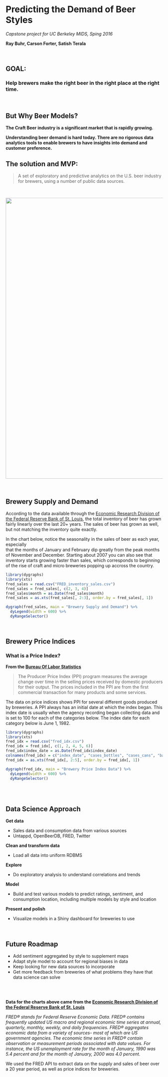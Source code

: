 <br>

# **Predicting the Demand of Beer Styles**
*Capstone project for UC Berkeley MIDS, Sping 2016*

**Ray Buhr, Carson Forter, Satish Terala**

<br>

## GOAL:
### Help brewers make the right beer in the right place at the right time.

<br>

## But Why Beer Models?

**The Craft Beer industry is a significant market that is rapidly growing.**

**Understanding beer demand is hard today.  There are no rigorous data analytics tools to enable brewers to have insights into demand and customer preference.**

## The solution and MVP:

> A set of exploratory and predictive analytics on the U.S. beer industry for brewers, using a number of public data sources.

<br>

<a href="https://www.brewersassociation.org/statistics/national-beer-sales-production-data">
<img src="Sales_2015_BA.jpg" height="900" width="725">
</a>

<br>

## Brewery Supply and Demand

According to the data available through the [Economic Research Division of the Federal Reserve Bank of St. Louis](https://research.stlouisfed.org/docs/api/fred/fred.html), 
the total inventory of beer has grown fairly linearly over the last 20+ years. 
The sales of beer has grown as well, but not matching the inventory quite exactly.  

In the chart below, notice the seasonality in the sales of beer as each year, especially  
that the months of January and February dip greatly from the peak months of November 
and December. Starting about 2007 you can also see that inventory starts growing 
faster than sales, which corresponds to beginning of the rise of craft and micro breweries 
popping up accross the country.  

```r
library(dygraphs)
library(xts)
fred_sales = read.csv("FRED_inventory_sales.csv")
fred_sales = fred_sales[, c(2, 3, 4)]
fred_sales$month = as.Date(fred_sales$month)
fred_sales = as.xts(fred_sales[, 2:3], order.by = fred_sales[, 1])
```

```r
dygraph(fred_sales, main = "Brewery Supply and Demand") %>%
  dyLegend(width = 600) %>%
  dyRangeSelector()
```

<br>

## Brewery Price Indices

### What is a Price Index?

**From the [Bureau Of Labor Statistics](http://www.bls.gov/ppi/data.htmhttp://www.bls.gov/ppi/data.htm)**

> The Producer Price Index (PPI) program measures the average change over time in 
> the selling prices received by domestic producers for their output. The prices 
> included in the PPI are from the first commercial transaction for many products 
> and some services.

The data on price indices shows PPI for several different goods produced by breweries. 
A PPI always has an initial date at which the index began. 
This index date is usually when the agency recording began
collecting data and is set to 100 for each of the categories below. 
The index date for each category below is June 1, 1982.

```r
library(dygraphs)
library(xts)
fred_idx = read.csv("fred_idx.csv")
fred_idx = fred_idx[, c(1, 2, 4, 5, 6)]
fred_idx$index_date = as.Date(fred_idx$index_date)
colnames(fred_idx) = c("index_date", "cases_bottles", "cases_cans", "barrels_and_kegs", "overall")
fred_idx = as.xts(fred_idx[, 2:5], order.by = fred_idx[, 1])
```

```r
dygraph(fred_idx, main = "Brewery Price Index Data") %>%
  dyLegend(width = 600) %>%
  dyRangeSelector()
```

<br><br>

## Data Science Approach

**Get data**

- Sales data and consumption data from various sources
- Untappd, OpenBeerDB, FRED, Twitter

**Clean and transform data**

- Load all data into uniform RDBMS

**Explore**

- Do exploratory analysis to understand correlations and trends

**Model**

- Build and test various models to predict ratings, sentiment, and consumption location, including multiple models by style and location

**Present and polish**

- Visualize models in a Shiny dashboard for breweries to use

<br>

## Future Roadmap  

- Add sentiment aggregated by style to supplement maps
- Adapt style model to account for regional biases in data 
- Keep looking for new data sources to incorporate
- Get more feedback from breweries of what problems they have that data science can solve

<br>
<br>

**Data for the charts above came from the [Economic Research Division of the Federal Reserve Bank of St. Louis](https://research.stlouisfed.org/docs/api/fred/fred.html)**

*FRED® stands for Federal Reserve Economic Data. FRED® contains frequently updated US macro and regional economic time series at annual, quarterly, monthly, weekly, and daily frequencies. FRED® aggregates economic data from a variety of sources- most of which are US government agencies. The economic time series in FRED® contain observation or measurement periods associated with data values. For instance, the US unemployment rate for the month of January, 1990 was 5.4 percent and for the month of January, 2000 was 4.0 percent.*

We used the FRED API to extract data on the supply and sales of beer over a 20 year period,
as well as price indices for breweries.

<br>